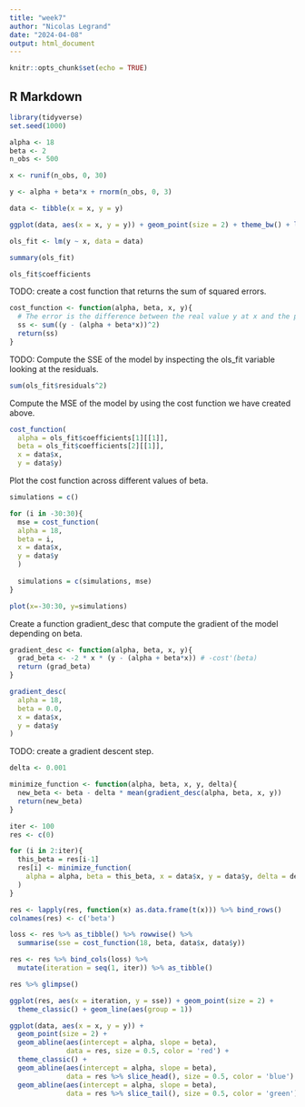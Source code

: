 ---
title: "week7"
author: "Nicolas Legrand"
date: "2024-04-08"
output: html_document
---

```{r setup, include=FALSE}
knitr::opts_chunk$set(echo = TRUE)
```

## R Markdown

```{r}
library(tidyverse)
set.seed(1000)

alpha <- 18
beta <- 2
n_obs <- 500

x <- runif(n_obs, 0, 30)

y <- alpha + beta*x + rnorm(n_obs, 0, 3)

data <- tibble(x = x, y = y)

ggplot(data, aes(x = x, y = y)) + geom_point(size = 2) + theme_bw() + labs(title = 'Simulated Data')
```


```{r}
ols_fit <- lm(y ~ x, data = data)
```

```{r}
summary(ols_fit)
```

```{r}
ols_fit$coefficients
```
TODO: create a cost function that returns the sum of squared errors.

```{r}
cost_function <- function(alpha, beta, x, y){
  # The error is the difference between the real value y at x and the predicted value alpha + beta*x
  ss <- sum((y - (alpha + beta*x))^2) 
  return(ss)
}
```


TODO: Compute the SSE of the model by inspecting the ols_fit variable looking at the residuals.

```{r}
sum(ols_fit$residuals^2)

```

Compute the MSE of the model by using the cost function we have created above.


```{r}
cost_function(
  alpha = ols_fit$coefficients[1][[1]],
  beta = ols_fit$coefficients[2][[1]],
  x = data$x, 
  y = data$y)
```

Plot the cost function across different values of beta.

```{r}
simulations = c()

for (i in -30:30){
  mse = cost_function(
  alpha = 18,
  beta = i,
  x = data$x, 
  y = data$y
  )
  
  simulations = c(simulations, mse)
}

```


```{r}
plot(x=-30:30, y=simulations)
```
Create a function gradient_desc that compute the gradient of the model depending on beta.

```{r}
gradient_desc <- function(alpha, beta, x, y){
  grad_beta <- -2 * x * (y - (alpha + beta*x)) # -cost'(beta)
  return (grad_beta)
}
```


```{r}
gradient_desc(
  alpha = 18,
  beta = 0.0,
  x = data$x, 
  y = data$y
)
```
TODO: create a gradient descent step.

```{r}
delta <- 0.001

minimize_function <- function(alpha, beta, x, y, delta){
  new_beta <- beta - delta * mean(gradient_desc(alpha, beta, x, y))
  return(new_beta)
}
```


```{r}
iter <- 100
res <- c(0)

for (i in 2:iter){
  this_beta = res[i-1]
  res[i] <- minimize_function(
    alpha = alpha, beta = this_beta, x = data$x, y = data$y, delta = delta
  )
}

res <- lapply(res, function(x) as.data.frame(t(x))) %>% bind_rows()
colnames(res) <- c('beta')

loss <- res %>% as_tibble() %>% rowwise() %>%
  summarise(sse = cost_function(18, beta, data$x, data$y))

res <- res %>% bind_cols(loss) %>%
  mutate(iteration = seq(1, iter)) %>% as_tibble()

res %>% glimpse()
```

```{r}
ggplot(res, aes(x = iteration, y = sse)) + geom_point(size = 2) + 
  theme_classic() + geom_line(aes(group = 1)) 
```
```{r}
ggplot(data, aes(x = x, y = y)) + 
  geom_point(size = 2) + 
  geom_abline(aes(intercept = alpha, slope = beta),
              data = res, size = 0.5, color = 'red') + 
  theme_classic() + 
  geom_abline(aes(intercept = alpha, slope = beta), 
              data = res %>% slice_head(), size = 0.5, color = 'blue') + 
  geom_abline(aes(intercept = alpha, slope = beta), 
              data = res %>% slice_tail(), size = 0.5, color = 'green')
```

